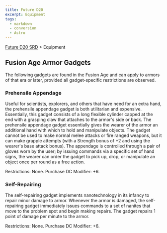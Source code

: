 ```yaml
---
title: Future D20
excerpt: Equipment
tags:
  - markdown
  - conversion
  - Astro
---
```






[Future D20 SRD]( / ) > Equipment




## Fusion Age Armor Gadgets


The following gadgets are found in the Fusion Age and can apply to armors of that era or later, provided all gadget-specific restrictions are observed.


### Prehensile Appendage


Useful for scientists, explorers, and others that have need for an extra hand, the prehensile appendage gadget is both utilitarian and expensive. Essentially, this gadget consists of a long flexible cylinder capped at the end with a grasping claw that attaches to the armor's side or back. The prehensile appendage gadget essentially gives the wearer of the armor an additional hand with which to hold and manipulate objects. The gadget cannot be used to make normal melee attacks or fire ranged weapons, but it can make grapple attempts (with a Strength bonus of +2 and using the wearer's base attack bonus). The appendage is controlled through a pair of gloves worn by the user; by issuing commands via a specific set of hand signs, the wearer can order the gadget to pick up, drop, or manipulate an object once per round as a free action.


Restrictions: None.
Purchase DC Modifier: +6.

### Self-Repairing


The self-repairing gadget implements nanotechnology in its infancy to repair minor damage to armor. Whenever the armor is damaged, the self-repairing gadget immediately issues commands to a set of nanites that move to the problem spot and begin making repairs. The gadget repairs 1 point of damage per minute to the armor.



Restrictions: None.
Purchase DC Modifier: +6.



